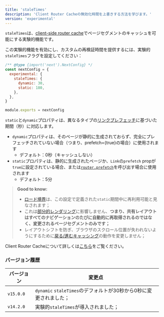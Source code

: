 ```yaml
---
title: 'staleTimes'
description: 'Client Router Cacheの無効化時間を上書きする方法を学びます。'
version: 'experimental'
---
```


`staleTimes`は、[client-side router cache](/docs/app/building-your-application/caching#client-side-router-cache)でページセグメントのキャッシュを可能にする実験的機能です。

この実験的機能を有効にし、カスタムの再検証時間を提供するには、実験的`staleTimes`フラグを設定してください：

```js filename="next.config.js"
/** @type {import('next').NextConfig} */
const nextConfig = {
  experimental: {
    staleTimes: {
      dynamic: 30,
      static: 180,
    },
  },
}

module.exports = nextConfig
```

`static`と`dynamic`プロパティは、異なるタイプの[リンクプレフェッチ](/docs/app/api-reference/components/link#prefetch)に基づいた期間（秒）に対応します。

- `dynamic`プロパティは、そのページが静的に生成されておらず、完全にプレフェッチされていない場合（つまり、prefetch={true}の場合）に使用されます
  - デフォルト：0秒（キャッシュしない）
- `static`プロパティは、静的に生成されたページか、`Link`の`prefetch` propが`true`に設定されている場合、または[`router.prefetch`](/docs/app/building-your-application/caching#routerprefetch)を呼び出す場合に使用されます
  - デフォルト：5分

> **Good to know:**
>
> - [ロード境界](/docs/app/api-reference/file-conventions/loading)は、この設定で定義された`static`期間中に再利用可能と見なされます；
> - これは[部分的レンダリング](/docs/app/building-your-application/routing/linking-and-navigating#4-partial-rendering)に影響しません、**つまり、共有レイアウトはすべてのナビゲーションのたびに自動的に再取得されるのではなく、変更されるページセグメントのみです；**
> - レイアウトシフトを防ぎ、ブラウザのスクロール位置が失われないようにするために[戻る/進むキャッシング](/docs/app/building-your-application/caching#client-side-router-cache)の動作を変更しません；

Client Router Cacheについて詳しくは[こちら](/docs/app/building-your-application/caching#client-side-router-cache)をご覧ください。

### バージョン履歴

| バージョン   | 変更点                                                       |
| ----------- | ---------------------------------------------------------- |
| `v15.0.0`  | `dynamic` `staleTimes`のデフォルトが30秒から0秒に変更されました； |
| `v14.2.0`  | 実験的`staleTimes`が導入されました；                       |